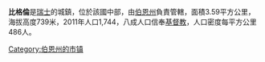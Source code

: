 '''比格倫'''是[[瑞士|瑞士]]的城鎮，位於該國中部，由[[伯恩州|伯恩州]]負責管轄，面積3.59平方公里，海拔高度739米，2011年人口1,744，八成人口信奉[[基督教|基督教]]，人口密度每平方公里486人。

{{Switzerland-geo-stub}}
[[Category:伯恩州的市镇|Category:伯恩州的市镇]]
